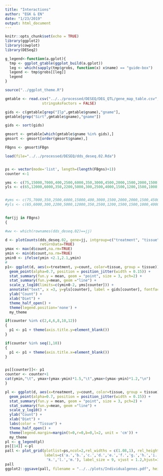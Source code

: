 ```yaml
---
title: "Interactions"
author: "EGK & EN"
date: "1/23/2019"
output: html_document
---
```


```r
knitr::opts_chunk$set(echo = TRUE)
library(ggplot2)
library(cowplot)
library(DESeq2)

g_legend<-function(a.gplot){
  tmp <- ggplot_gtable(ggplot_build(a.gplot))
  leg <- which(sapply(tmp$grobs, function(x) x$name) == "guide-box")
  legend <- tmp$grobs[[leg]]
  legend
}

source("../ggplot_theme.R")


```

```r
gmtable <- read.csv("../../processed/DESEQ/DEG_QTL/gene_map_table.csv", 
                 stringsAsFactors = FALSE)

gids <- c(gmtable[grep("Ilp",gmtable$gname),"gname"],
gmtable[grep("Sirt",gmtable$gname),"gname"])

gids <- sort(gids)

gmsort <- gmtable[which(gmtable$gname %in% gids),]
gmsort <- gmsort[order(gmsort$gname),]

FBgns <- gmsort$FBgn

load(file="../../processed/DESEQ/dds_deseq.02.Rda")


ps <- vector(mode='list', length=(length(FBgns)+1))
counter <-1

yms <- c(75,15000,7000,400,2500,6000,350,3000,4500,2000,1500,2000,1500)
yls <- c(65,12000,6000,350,2200,5000,300,2500,4000,1500,1200,1500,1000)


#yms <- c(75,7000,350,2500,6000,15000,400,3000,1500,2000,2000,1500,4500)
#yls <- c(65,6000,300,2200,5000,12000,350,2500,1200,1500,1500,1000,4000)

  
for(jj in FBgns)
{

#ww <- which(rownames(dds_deseq.02)==jj)

d <- plotCounts(dds_deseq.02, gene=jj, intgroup=c("treatment", "tissue"), 
                returnData=TRUE)
ymax <- max(d$count,na.rm=TRUE)
ymin <- min(d$count,na.rm=TRUE)
ymin0 <- ifelse(ymin <2.1,2.1,ymin) 
#
p1<- ggplot(d, aes(x=treatment, y=count, color=tissue, group = tissue)) + 
  geom_point(alpha=0.7, position = position_jitter(width = 0.15)) +
  stat_summary(fun.y = mean, geom = "point", size = 3, pch=2) +
  stat_summary(fun.y=mean, geom ="line") + 
  scale_y_log10(limits=c(ymin0-2, yms[counter])) +
  annotate("text", x =3, y=yls[counter], label = gids[counter], fontface=3, color="grey30") +
  ylab("Count") +
  xlab("Diet") +
  theme_half_open() +
  theme(legend.position='none') +
  my_theme

if(counter %in% c(2,4,6,8,10,12))
{
  p1 <- p1 + theme(axis.title.y=element_blank())  
}

if(counter %in% seq(1,10))
{
  p1 <- p1 + theme(axis.title.x=element_blank())  
}


ps[[counter]]<- p1
counter <- counter+1
cat(ymin,"\t", ymax+(ymax-ymin)*1.5,"\t",ymax+(ymax-ymin)*1.2,"\n")
}

pl <- ggplot(d, aes(x=treatment, y=count, color=tissue, group = tissue)) + 
  geom_point(alpha=0.7, position = position_jitter(width = 0.15)) +
  stat_summary(fun.y = mean, geom = "point", size = 3, pch=2) +
  stat_summary(fun.y=mean, geom ="line") + 
  scale_y_log10() +
  ylab("Count") +
  xlab("Diet") +
  labs(color = "Tissue") +
  theme_half_open() +
  theme(legend.margin=margin(t=0,r=0,b=0,l=2, unit = 'cm')) +
  my_theme
pl <- g_legend(pl)
ps[[14]] <-pl 
pall <- plot_grid(plotlist=ps,ncol=2,rel_widths = c(1.08,1), rel_heights = c(rep(1,5),1.1,1.1),
                  labels=c('a.','b.','c.','d.','e.','f.','g.','h.','i.','j.',
                   'k.','l.','m.'), label_size = 9, vjust = 1.2,hjust=1.2)
pall
ggplot2::ggsave(pall, filename = "../../plots/Individualgenes.pdf", height = 10, width=3.5)
```
